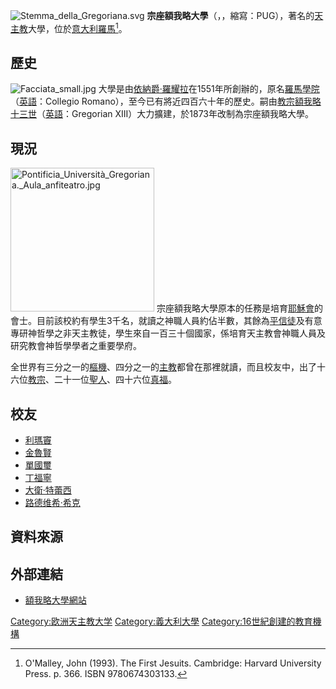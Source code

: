 [[File:Stemma_della_Gregoriana.svg|thumb]]
'''宗座額我略大學'''（{{lang-la|Pontificia Universitas Gregoriana}}，{{lang-it|Pontificia Università Gregoriana}}，縮寫：PUG），著名的[[天主教|天主教]]大學，位於[[意大利|意大利]][[羅馬|羅馬]]<ref>O'Malley, John (1993). The First Jesuits. Cambridge: Harvard University Press. p. 366. ISBN 9780674303133.</ref>。

==歷史==
[[Image:Facciata_small.jpg|thumb]]
大學是由[[聖依納爵·羅耀拉|依納爵·羅耀拉]]在1551年所創辦的，原名[[羅馬學院|羅馬學院]]（[[英語|英語]]：Collegio Romano），至今已有將近四百六十年的歷史。嗣由[[教宗|教宗]][[額我略十三世|額我略十三世]]（[[英語|英語]]：Gregorian XIII）大力擴建，於1873年改制為宗座額我略大學。

==現況==
[[File:Pontificia_Università_Gregoriana._Aula_anfiteatro.jpg|230px]]
宗座額我略大學原本的任務是培育[[耶穌會|耶穌會]]的會士。目前該校約有學生3千名，就讀之神職人員約佔半數，其餘為[[平信徒|平信徒]]及有意專研神哲學之非天主教徒，學生來自一百三十個國家，係培育天主教會神職人員及研究教會神哲學學者之重要學府。

全世界有三分之一的[[樞機|樞機]]、四分之一的[[主教|主教]]都曾在那裡就讀，而且校友中，出了十六位[[教宗|教宗]]、二十一位[[基督教聖人|聖人]]、四十六位[[真福|真福]]。

==校友==
*[[利瑪竇|利瑪竇]]
*[[金魯賢|金魯賢]]
*[[單國璽|單國璽]]
*[[丁福寧|丁福寧]]
*[[大衛·特蕾西|大衛·特蕾西]]
*[[路德维希·希克|路德维希·希克]]

== 資料來源 ==
{{reflist}}

== 外部連結 ==
{{commonscat}}
*[http://www.unigre.it/ 額我略大學網站]{{Wayback|url=http://www.unigre.it/ |date=20100211142318 }}

{{coord|display=title}}

{{羅馬宗座大學及高等教育機構}}
{{Authority control}}

[[Category:欧洲天主教大学|Category:欧洲天主教大学]]
[[Category:義大利大學|Category:義大利大學]]
[[Category:16世紀創建的教育機構|Category:16世紀創建的教育機構]]